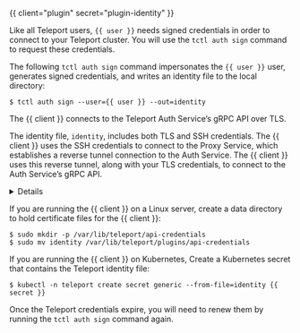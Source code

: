 {{ client="plugin" secret="plugin-identity" }}

Like all Teleport users, `{{ user }}` needs signed credentials in order to
connect to your Teleport cluster. You will use the `tctl auth sign` command to
request these credentials.

The following `tctl auth sign` command impersonates the `{{ user }}` user,
generates signed credentials, and writes an identity file to the local
directory:

```code
$ tctl auth sign --user={{ user }} --out=identity
```

The {{ client }} connects to the Teleport Auth Service’s gRPC API over TLS.

The identity file, `identity`, includes both TLS and SSH credentials. The
{{ client }} uses the SSH credentials to connect to the Proxy Service, which
establishes a reverse tunnel connection to the Auth Service. The {{ client }}
uses this reverse tunnel, along with your TLS credentials, to connect to the
Auth Service’s gRPC API.

<Details
  title="Certificate Lifetime"
>

  By default, `tctl auth sign` produces certificates with a relatively short
  lifetime. For production deployments, we suggest using [Machine
  ID](../../enroll-resources/machine-id/introduction.mdx) to programmatically issue and renew
  certificates for your plugin. See our Machine ID [getting started
  guide](../../enroll-resources/machine-id/getting-started.mdx) to learn more.

  Note that you cannot issue certificates that are valid longer than your existing credentials.
  For example, to issue certificates with a 1000-hour TTL, you must be logged in with a session that is
  valid for at least 1000 hours. This means your user must have a role allowing
  a `max_session_ttl` of at least 1000 hours (60000 minutes), and you must specify a `--ttl`
  when logging in:

  ```code
  $ tsh login --proxy=teleport.example.com --ttl=60060
  ```

</Details>

If you are running the {{ client }} on a Linux server, create a data directory
to hold certificate files for the {{ client }}:

```code
$ sudo mkdir -p /var/lib/teleport/api-credentials
$ sudo mv identity /var/lib/teleport/plugins/api-credentials
```

If you are running the {{ client }} on Kubernetes, Create a Kubernetes secret
that contains the Teleport identity file:

```code
$ kubectl -n teleport create secret generic --from-file=identity {{ secret }}
```

Once the Teleport credentials expire, you will need to renew them by running the
`tctl auth sign` command again.
